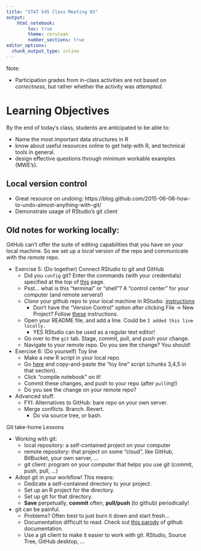 ```yaml
---
title: "STAT 545 Class Meeting 03"
output:
    html_notebook:
        toc: true
        theme: cerulean
        number_sections: true
editor_options: 
  chunk_output_type: inline
---
```


Note:

- Participation grades from in-class activities are not based on _correctness_, but rather whether the activity was _attempted_. 

# Learning Objectives

By the end of today's class, students are anticipated to be able to:

- Name the most important data structures in R
- know about useful resources online to get help with R, and technical tools in general.
- design effective questions through minimum workable examples (MWE's).

## Local version control

- Great resource on undoing: https://blog.github.com/2015-06-08-how-to-undo-almost-anything-with-git/
- Demonstrate usage of RStudio's git client

## Old notes for working locally:


GitHub can't offer the suite of editing capabilities that you have on your local machine. So we set up a _local_ version of the repo and communicate with the _remote_ repo. 

- Exercise 5: (Do together) Connect RStudio to git and GitHub
    - Did you `config` git? Enter the commands (with your credentials) specified at the top of [this](http://happygitwithr.com/hello-git.html#hello-git) page.
    - Psst... what is this "terminal" or "shell"? A "control center" for your computer (and remote servers!)
    - _Clone_ your github repo to your local machine in RStudio. [instructions](http://happygitwithr.com/rstudio-git-github.html#clone-the-new-github-repository-to-your-computer-via-rstudio)
        - Don't have the "Version Control" option after clicking File -> New Project? Follow [these](http://happygitwithr.com/rstudio-see-git.html) instructions.
    - Open your README file, and add a line. Could be `I added this line locally.`
        - YES RStudio can be used as a regular text editor!
    - Go over to the `git` tab. Stage, commit, pull, and push your change.
    - Navigate to your remote repo. Do you see the change? You should!
    
- Exercise 6: (Do yourself) Toy line
    - Make a new R script in your local repo.
    - Go [here](http://stat545.com/block002_hello-r-workspace-wd-project.html#rstudio-projects) and copy-and-paste the "toy line" script (chunks 3,4,5 in that section).
    - Click "compile notebook" on it!
    - Commit these changes, and push to your repo (after `pull`ing!)
    - Do you see the change on your remote repo?
- Advanced stuff.
    - FYI: Alternatives to GitHub: bare repo on your own server.
    - Merge conflicts. Branch. Revert.
        - Do via source tree, or bash.
        
Git take-home Lessons

- Working with git:
    - local repository: a self-contained project on your computer
    - remote repository: that project on some "cloud", like GitHub, BitBucket, your own server, ...
    - git client: program on your computer that helps you use git (commit, push, pull, ...)
- Adopt git in your workflow! This means:
    - Dedicate a self-contained directory to your project.
    - Set up an R project for the directory.
    - Set up git for that directory. 
    - __Save__ perpetually, __commit__ often, __pull/push__ (to github) periodically!
- git can be painful.
    - Problems? Often best to just burn it down and start fresh...
    - Documentation difficult to read. Check out [this parody](https://git-man-page-generator.lokaltog.net/) of github documentation. 
    - Use a git client to make it easier to work with git. RStudio, Source Tree, GitHub desktop, ...

